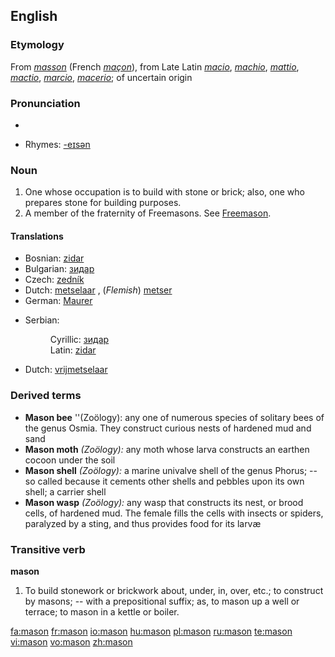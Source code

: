 {{see|Mason}}
{{wikipedia|dab=mason}}
==English==

===Etymology===
From {{OF.}} ''[[masson]]'' (French ''[[maçon]]''), from Late Latin ''[[macio]]'', ''[[machio]]'', ''[[mattio]]'', ''[[mactio]]'', ''[[marcio]]'', ''[[macerio]]''; of uncertain origin

===Pronunciation===
*{{audio|en-us-mason.ogg|Audio (US)}}

*Rhymes: [[Rhymes:English:-eɪsən|-eɪsən]]

===Noun===
{{en-noun}}

# One whose occupation is to build with stone or brick; also, one who prepares stone for building purposes.
# A member of the fraternity of Freemasons. See [[Freemason]].

====Translations====
{{trans-top|one who builds with stone or brick}}
*Bosnian: [[zidar#Bosnian|zidar]] {{m}}
*Bulgarian: [[зидар#Bulgarian|зидар]] {{m}}
* Czech: [[zedník]] {{m}}
*Dutch: [[metselaar]] {{m}}, (''Flemish'') [[metser]] {{m}}
*German: [[Maurer]] {{m}}
{{trans-mid}}
*Serbian:
*:Cyrillic: [[зидар#Serbian|зидар]] {{m}}
*:Latin: [[zidar#Serbian|zidar]] {{m}}
{{trans-bottom}}

{{trans-top|Freemason}}
*Dutch: [[vrijmetselaar]] {{m}}
{{trans-mid}}
{{trans-bottom}}

===Derived terms===
{{rfc|create separate entries}}
*'''Mason bee''' ''(Zoölogy):  any one of numerous species of solitary bees of the genus Osmia. They construct curious nests of hardened mud and sand
*'''Mason moth''' ''(Zoölogy):'' any moth whose larva constructs an earthen cocoon under the soil
*'''Mason shell''' ''(Zoölogy):'' a marine univalve shell of the genus Phorus; -- so called because it cements other shells and pebbles upon its own shell; a carrier shell
*'''Mason wasp''' ''(Zoölogy):'' any wasp that constructs its nest, or brood cells, of hardened mud. The female fills the cells with insects or spiders, paralyzed by a sting, and thus provides food for its larvæ

===Transitive verb===
'''mason'''

# To build stonework or brickwork about, under, in, over, etc.; to construct by masons; -- with a prepositional suffix; as, to mason up a well or terrace; to mason in a kettle or boiler.

[[fa:mason]]
[[fr:mason]]
[[io:mason]]
[[hu:mason]]
[[pl:mason]]
[[ru:mason]]
[[te:mason]]
[[vi:mason]]
[[vo:mason]]
[[zh:mason]]